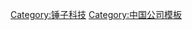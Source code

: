 {{Navbox
|state = autocollapse
|name = 锤子科技
|title = [[錘子科技]]
|image = 
|above = 
|abovestyle = 
|listclass = hlist

|group1 = 人物
|list1 = 
* [[羅永浩]]
* [[朱蕭木]]
* [[吴德周]]
* [[苗颖]]

|group2 = 硬件
|list2 = 
{{Navbox subgroup
| groupstyle = 
| liststyle  = 

|group1 = 手機
|list1 = 
* [[Smartisan T1|T1]]
* [[Smartisan T2|T2]]
* [[Smartisan M1|M1/M1L]]
{{template:Navbox|child
|group1 = 堅果
|list1 = 
* [[堅果手機]]
* [[堅果Pro]]
* [[堅果Pro2]]
* [[堅果3]]
* [[堅果R1]]
* [[堅果Pro2s]]
* [[堅果Pro 3]]
* [[堅果R2]]
}}

|group2 = 配件
|list2 = 
* [[Smartisan S-1000]]
* [[Smartisan S-1000 Bass]]
* [[Smartisan TNT go]]

|group3 = 工作站
|list3 = 
* [[坚果TNT工作站]]
}}

|group3 = 軟件
|list3 = 
* [[Smartisan OS]]

|belowstyle = 
|below = 
}}
<noinclude>
{{collapsible option}}
[[Category:锤子科技]]
[[Category:中国公司模板]]
</noinclude>